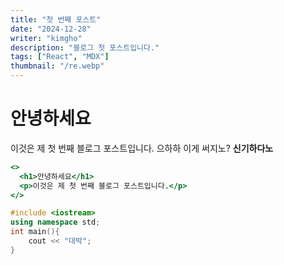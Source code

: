 ```yaml
---
title: "첫 번째 포스트"
date: "2024-12-28"
writer: "kimgho"
description: "블로그 첫 포스트입니다."
tags: ["React", "MDX"]
thumbnail: "/re.webp"
---
```


# 안녕하세요

이것은 제 첫 번째 블로그 포스트입니다.
으하하 이게 써지노? **신기하다노**

```jsx
<>
  <h1>안녕하세요</h1>
  <p>이것은 제 첫 번째 블로그 포스트입니다.</p>
</>
```

```cpp
#include <iostream>
using namespace std;
int main(){
    cout << "대박";
}

```
